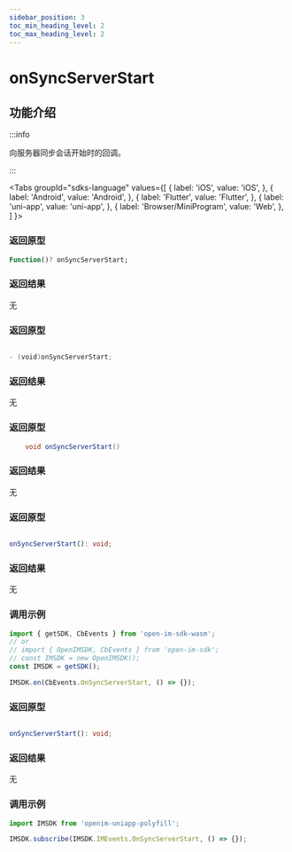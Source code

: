 ```yaml
---
sidebar_position: 3
toc_min_heading_level: 2
toc_max_heading_level: 2
---
```


# onSyncServerStart

## 功能介绍

:::info

向服务器同步会话开始时的回调。

:::

<Tabs
groupId="sdks-language"
values={[
{ label: 'iOS', value: 'iOS', },
{ label: 'Android', value: 'Android', },
{ label: 'Flutter', value: 'Flutter', },
{ label: 'uni-app', value: 'uni-app', },
{ label: 'Browser/MiniProgram', value: 'Web', },
]
}>

<TabItem value="Flutter">

### 返回原型

```dart showLineNumbers
Function()? onSyncServerStart;
```

### 返回结果

无

</TabItem>

<TabItem value="iOS">

### 返回原型

```swift showLineNumbers

- (void)onSyncServerStart;

```

### 返回结果

无

</TabItem>

<TabItem value="Android">


### 返回原型

```java showLineNumbers
    void onSyncServerStart()
```

### 返回结果

无

</TabItem>

<TabItem value="Web">

### 返回原型

```ts showLineNumbers

onSyncServerStart(): void;

```

### 返回结果

无

### 调用示例

```js showLineNumbers
import { getSDK, CbEvents } from 'open-im-sdk-wasm';
// or
// import { OpenIMSDK, CbEvents } from 'open-im-sdk';
// const IMSDK = new OpenIMSDK();
const IMSDK = getSDK();

IMSDK.on(CbEvents.OnSyncServerStart, () => {});
```

</TabItem>

<TabItem value="uni-app">

### 返回原型

```ts showLineNumbers

onSyncServerStart(): void;

```

### 返回结果

无

### 调用示例

```js showLineNumbers
import IMSDK from 'openim-uniapp-polyfill';

IMSDK.subscribe(IMSDK.IMEvents.OnSyncServerStart, () => {});
```

</TabItem>

</Tabs>
